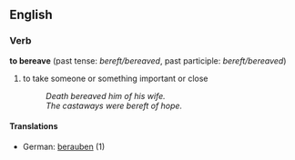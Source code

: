 ==English==
===Verb===
'''to bereave''' (past tense: ''bereft/bereaved'', past participle: ''bereft/bereaved'')
# to take someone or something important or close
#:''Death bereaved him of his wife.''
#:''The castaways were bereft of hope.''
====Translations====
*German: [[berauben]] (1)